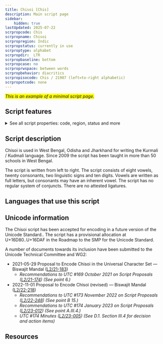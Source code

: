```yaml
---
title: Chisoi [Chis]
description: Main script page
sidebar:
    hidden: true
lastUpdated: 2025-07-22
scrpropcode: Chis
scrpropname: Chisoi
scrpropregion: Indic
scrpropstatus: currently in use
scrproptype: alphabet
scrpropdir:  LTR
scrpropbaseline: bottom
scrpropcase: no
scrproprwspace: between words
scrpropbehavior: diacritics
scrpropisocode: Chis / 21987 (left=to-right alphabetic)
scrpropotcode: none
---
```




<span style="background-color:yellow">_This is an example of a minimal script page._</span>

## Script features

<details>
<summary> See all script properties: code, region, status and more</summary>
<ScriptInfo />
</details>

## Script description

Chisoi is used in West Bengal, Odisha and Jharkhand for writing the Kurmali / Kudmali language. Since 2009 the script has been taught in more than 50 schools in West Bengal.

The script is written from left to right. The script consists of eight vowels, twenty consonants, two linguistic signs and ten digits. Vowels are written as full letters, but consonants may have an inherent vowel. The script has no regular system of conjuncts. There are no attested ligatures.

## Languages that use this script

<WsList thisscript="Chis" />

## Unicode information

The Chisoi script has been accepted for encoding in a future version of the Unicode Standard.. The script has a provisional allocation at U+16D80..U+16DAF in the  Roadmap to the SMP for the Unicode Standard.

A number of documents towards its inclusion have been submitted to the Unicode Technical Committee and WG2:
* 2021-05-29 Proposal to Encode Chisoi in the Universal Character Set — Biswajit Mandal ([L2/21-183](http://www.unicode.org/cgi-bin/GetMatchingDocs.pl?L2/21-183))
    * _Recommendations to UTC #169 October 2021 on Script Proposals ([L2/21-174](http://www.unicode.org/L2/L2021/21174-script-adhoc-rept.pdf)) (See point 6.)_
* 2022-11-01 Proposal to Encode Chisoi (revised) — Biswajit Mandal ([L2/22-218](http://www.unicode.org/cgi-bin/GetMatchingDocs.pl?L2/22-218))
    * _Recommendations to UTC #173 November 2022 on Script Proposals ([L2/22-248](https://www.unicode.org/cgi-bin/GetMatchingDocs.pl?L2/22-248)) (See point B 15.)_
    * _Recommendations to UTC #174 January 2023 on Script Proposals ([L2/23-012](https://www.unicode.org/cgi-bin/GetMatchingDocs.pl?L2/23-012)) (See point A.III.4.)_
    * _UTC #174 Minutes ([L2/23-005](http://www.unicode.org/L2/L2023/23005.htm)) (See D.1. Section III.4 for decision and action items)_

## Resources

<ScriptRemoteLinks />

